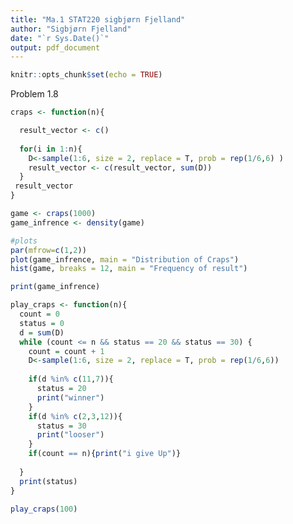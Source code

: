 ```yaml
---
title: "Ma.1 STAT220 sigbjørn Fjelland"
author: "Sigbjørn Fjelland"
date: "`r Sys.Date()`"
output: pdf_document
---
```


```r
knitr::opts_chunk$set(echo = TRUE)
```

\newpage
Problem 1.8

```r
craps <- function(n){

  result_vector <- c()
  
  for(i in 1:n){
    D<-sample(1:6, size = 2, replace = T, prob = rep(1/6,6) )
    result_vector <- c(result_vector, sum(D))
  }
 result_vector
}

game <- craps(1000)
game_infrence <- density(game)

#plots
par(mfrow=c(1,2))
plot(game_infrence, main = "Distribution of Craps")
hist(game, breaks = 12, main = "Frequency of result")
```
\newpage
```r
print(game_infrence)
```

```r
play_craps <- function(n){
  count = 0
  status = 0
  d = sum(D)
  while (count <= n && status == 20 && status == 30) {
    count = count + 1
    D<-sample(1:6, size = 2, replace = T, prob = rep(1/6,6))
    
    if(d %in% c(11,7)){
      status = 20
      print("winner")
    }
    if(d %in% c(2,3,12)){
      status = 30
      print("looser")
    }
    if(count == n){print("i give Up")}
    
  }
  print(status)
}

play_craps(100)
```

